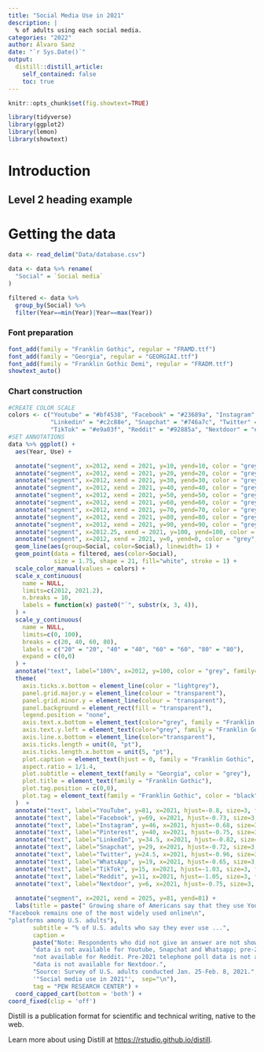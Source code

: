 ```yaml
---
title: "Social Media Use in 2021"
description: |
  % of adults using each social media.
categories: "2022" 
author: Álvaro Sanz 
date: "`r Sys.Date()`"
output:
  distill::distill_article:
    self_contained: false
    toc: true
---
```

```r

knitr::opts_chunk$set(fig.showtext=TRUE)
```


```r
library(tidyverse)
library(ggplot2)
library(lemon)
library(showtext)

```


# Introduction

## Level 2 heading example

# Getting the data

```r

data <- read_delim("Data/database.csv")

data <- data %>% rename(
  "Social" = `Social media`
)

filtered <- data %>% 
  group_by(Social) %>% 
  filter(Year==min(Year)|Year==max(Year))

```

### Font preparation
```r
font_add(family = "Franklin Gothic", regular = "FRAMD.ttf")
font_add(family = "Georgia", regular = "GEORGIAI.ttf")
font_add(family = "Franklin Gothic Demi", regular = "FRADM.ttf")
showtext_auto()
```



### Chart construction

```r
#CREATE COLOR SCALE
colors <- c("Youtube" = "#bf4538", "Facebook" = "#23689a", "Instagram" = "#6c9acf", "Pinterest" = "#747a46",
            "Linkedin" = "#c2c88e", "Snapchat" = "#746a7c", "Twitter" = "#d1aa42", "Whatsapp" = "#253a5c",
            "TikTok" = "#e9a03f", "Reddit" = "#92885a", "Nextdoor" = "#e28377" )
#SET ANNOTATIONS
data %>% ggplot() +
  aes(Year, Use) +

  annotate("segment", x=2012, xend = 2021, y=10, yend=10, color = "grey", linetype="dotted") +
  annotate("segment", x=2012, xend = 2021, y=20, yend=20, color = "grey", linetype="dotted") +
  annotate("segment", x=2012, xend = 2021, y=30, yend=30, color = "grey", linetype="dotted") +
  annotate("segment", x=2012, xend = 2021, y=40, yend=40, color = "grey", linetype="dotted") +
  annotate("segment", x=2012, xend = 2021, y=50, yend=50, color = "grey", linetype="dotted") +
  annotate("segment", x=2012, xend = 2021, y=60, yend=60, color = "grey", linetype="dotted") +
  annotate("segment", x=2012, xend = 2021, y=70, yend=70, color = "grey", linetype="dotted") +
  annotate("segment", x=2012, xend = 2021, y=80, yend=80, color = "grey", linetype="dotted") +
  annotate("segment", x=2012, xend = 2021, y=90, yend=90, color = "grey", linetype="dotted") +
  annotate("segment", x=2012.25, xend = 2021, y=100, yend=100, color = "grey", linetype="dotted") +
  annotate("segment", x=2012, xend = 2021, y=0, yend=0, color = "grey", alpha = 0.4) +
  geom_line(aes(group=Social, color=Social), linewidth= 1) +
  geom_point(data = filtered, aes(color=Social),
             size = 1.75, shape = 21, fill="white", stroke = 1) +
  scale_color_manual(values = colors) +
  scale_x_continuous(
    name = NULL,
    limits=c(2012, 2021.2),
    n.breaks = 10,
    labels = function(x) paste0("´", substr(x, 3, 4)),
  ) +
  scale_y_continuous(
    name = NULL,
    limits=c(0, 100),
    breaks = c(20, 40, 60, 80),
    labels = c("20" = "20", "40" = "40", "60" = "60", "80" = "80"),
    expand = c(0,0)
  ) +
  annotate("text", label="100%", x=2012, y=100, color = "grey", family="Franklin Gothic", size=3.25, hjust=1.40) +
  theme(
    axis.ticks.x.bottom = element_line(color = "lightgrey"),
    panel.grid.major.y = element_line(colour = "transparent"),
    panel.grid.minor.y = element_line(colour = "transparent"),
    panel.background = element_rect(fill = "transparent"),
    legend.position = "none",
    axis.text.x.bottom = element_text(color="grey", family = "Franklin Gothic"),
    axis.text.y.left = element_text(color="grey", family = "Franklin Gothic", hjust = 1.5),
    axis.line.x.bottom = element_line(color="transparent"),
    axis.ticks.length = unit(0, "pt"),
    axis.ticks.length.x.bottom = unit(5, "pt"),
    plot.caption = element_text(hjust = 0, family = "Franklin Gothic", color = "grey"),
    aspect.ratio = 1/1.4,
    plot.subtitle = element_text(family = "Georgia", color = "grey"),
    plot.title = element_text(family = "Franklin Gothic"),
    plot.tag.position = c(0,0),
    plot.tag = element_text(family = "Franklin Gothic", color = "black", hjust = -0.24, vjust = 2)
  )  +
  annotate("text", label="YouTube", y=81, x=2021, hjust=-0.8, size=3, family = "Franklin Gothic", color = "#bf4538") +
  annotate("text", label="Facebook", y=69, x=2021, hjust=-0.73, size=3, family = "Franklin Gothic", color = "#23689a") +
  annotate("text", label="Instagram", y=46, x=2021, hjust=-0.68, size=3, family = "Franklin Gothic", color = "#6c9acf") +
  annotate("text", label="Pinterest", y=40, x=2021, hjust=-0.75, size=3, family = "Franklin Gothic", color = "#747a46") +
  annotate("text", label="LinkedIn", y=34.5, x=2021, hjust=-0.82, size=3, family = "Franklin Gothic", color = "#c2c88e") +
  annotate("text", label="Snapchat", y=29, x=2021, hjust=-0.72, size=3, family = "Franklin Gothic", color = "#746a7c") +
  annotate("text", label="Twitter", y=24.5, x=2021, hjust=-0.96, size=3, family = "Franklin Gothic", color = "#d1aa42") +
  annotate("text", label="WhatsApp", y=19, x=2021, hjust=-0.65, size=3, family = "Franklin Gothic", color = "#253a5c") +
  annotate("text", label="TikTok", y=15, x=2021, hjust=-1.03, size=3, family = "Franklin Gothic", color = "#e9a03f") +
  annotate("text", label="Reddit", y=11, x=2021, hjust=-1.05, size=3, family = "Franklin Gothic", color = "#92885a") +
  annotate("text", label="Nextdoor", y=6, x=2021, hjust=-0.75, size=3, family = "Franklin Gothic", color = "#e28377") +
  
  annotate("segment", x=2021, xend = 2025, y=81, yend=81) +
  labs(title = paste(" Growing share of Americans say that they use Youtube;\n", 
"Facebook remains one of the most widely used online\n",
"platforms among U.S. adults"),
       subtitle = "% of U.S. adults who say they ever use ...",
       caption = 
       paste("Note: Respondents who did not give an answer are not shown. Pre-2018 telephone poll",
       "data is not available for Youtube, Snapchat and Whatsapp; pre-2019 telephone poll data is",
       "not available for Reddit. Pre-2021 telephone poll data is not available for TikTok. Trend",
       "data is not available for Nextdoor.",
       "Source: Survey of U.S. adults conducted Jan. 25-Feb. 8, 2021.", 
       '"Social media use in 2021"',  sep="\n"),
       tag = "PEW RESEARCH CENTER") +
  coord_capped_cart(bottom = 'both') +
coord_fixed(clip = 'off')

```



Distill is a publication format for scientific and technical writing, native to the web.

Learn more about using Distill at <https://rstudio.github.io/distill>.


